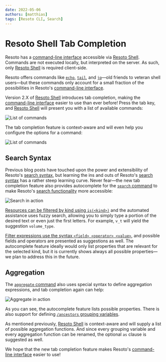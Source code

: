 ```yaml
---
date: 2022-05-06
authors: [matthias]
tags: [Resoto CLI, Search]
---
```


# Resoto Shell Tab Completion

Resoto has a [command-line interface](/docs/reference/cli) accessible via [Resoto Shell](/docs/reference/components/shell). Commands are not executed locally, but interpreted on the server. As such, only [Resoto Shell](/docs/reference/components/shell) is required client-side.

Resoto offers commands like [`echo`](/docs/reference/cli/miscellaneous-commands/echo), [`tail`](/docs/reference/cli/miscellaneous-commands/tail), and [`jq`](/docs/reference/cli/miscellaneous-commands/jq)—old friends to veteran shell users—but these commands only account for a small fraction of the possibilities in Resoto's [command-line interface](/docs/reference/cli).

Version 2.X of [Resoto Shell](/docs/reference/components/shell) introduces tab completion, making the [command-line interface](/docs/reference/cli) easier to use than ever before! Press the tab key, and [Resoto Shell](/docs/reference/components/shell) will present you with a list of available commands:

![List of commands](./img/list_of_commands.png)

<!--truncate-->

The tab completion feature is context-aware and will even help you configure the options for a command:

![List of commands](./img/jobs_add.png)

## Search Syntax

Previous blog posts have touched upon the power and extensibility of Resoto's [search syntax](/docs/reference/search), but learning the ins and outs of Resoto's [search syntax](/docs/reference/search) has a rather steep learning curve. Never fear—the new tab completion feature also provides autocomplete for the [`search` command](/docs/reference/cli/search-commands/search) to make Resoto's [search functionality](/docs/reference/search) more accessible:

![Search in action](./img/search.gif)

[Resources can be filtered by kind using `is(<kind>)`](/docs/reference/search/filters#selecting-nodes-by-kind) and the automated assistance uses fuzzy search, allowing you to simply type a portion of the desired text or even just the first letters. For example, `v_t` will yield the suggestion `volume_type`.

[Filter expressions use the syntax `<field> <operator> <value>`](/docs/reference/search/filters#selecting-nodes-by-predicate), and possible fields and operators are presented as suggestions as well. The autocomplete feature ideally would only list properties that are relevant for the selected kind, but it is currently shows always all possible properties—we plan to address this in the future.

## Aggregation

The [`aggregate` command](/docs/reference/cli/search-commands/aggregate) also uses special syntax to define aggregation expressions, and tab completion again can help:

![Aggregate in action](./img/aggregate.gif)

As you can see, the autocomplete feature lists possible properties. There is also support for defining [`/ancestors` grouping variables](/docs/reference/search/merging-nodes#ancestors-and-descendants).

As mentioned previously, [Resoto Shell](/docs/reference/components/shell) is context-aware and will supply a list of possible aggregation functions. And since every grouping variable and every aggregation function can be renamed, the optional `as` clause is suggested as well.

We hope that the new tab completion feature makes Resoto's [command-line interface](/docs/reference/cli) easier to use!
